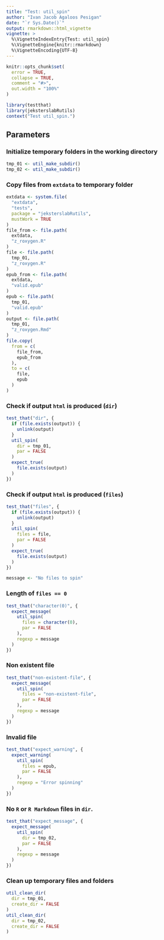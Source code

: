 ```yaml
---
title: "Test: util_spin"
author: "Ivan Jacob Agaloos Pesigan"
date: "`r Sys.Date()`"
output: rmarkdown::html_vignette
vignette: >
  %\VignetteIndexEntry{Test: util_spin}
  %\VignetteEngine{knitr::rmarkdown}
  %\VignetteEncoding{UTF-8}
---
```



```r
knitr::opts_chunk$set(
  error = TRUE,
  collapse = TRUE,
  comment = "#>",
  out.width = "100%"
)
```



```r
library(testthat)
library(jeksterslabRutils)
context("Test util_spin.")
```


## Parameters

### Initialize temporary folders in the working directory


```r
tmp_01 <- util_make_subdir()
tmp_02 <- util_make_subdir()
```


### Copy files from `extdata` to temporary folder


```r
extdata <- system.file(
  "extdata",
  "tests",
  package = "jeksterslabRutils",
  mustWork = TRUE
)
file_from <- file.path(
  extdata,
  "z_roxygen.R"
)
file <- file.path(
  tmp_01,
  "z_roxygen.R"
)
epub_from <- file.path(
  extdata,
  "valid.epub"
)
epub <- file.path(
  tmp_01,
  "valid.epub"
)
output <- file.path(
  tmp_01,
  "z_roxygen.Rmd"
)
file.copy(
  from = c(
    file_from,
    epub_from
  ),
  to = c(
    file,
    epub
  )
)
```


### Check if output `html` is produced (`dir`)


```r
test_that("dir", {
  if (file.exists(output)) {
    unlink(output)
  }
  util_spin(
    dir = tmp_01,
    par = FALSE
  )
  expect_true(
    file.exists(output)
  )
})
```


### Check if output `html` is produced (`files`)


```r
test_that("files", {
  if (file.exists(output)) {
    unlink(output)
  }
  util_spin(
    files = file,
    par = FALSE
  )
  expect_true(
    file.exists(output)
  )
})
```



```r
message <- "No files to spin"
```


### Length of `files == 0`


```r
test_that("character(0)", {
  expect_message(
    util_spin(
      files = character(0),
      par = FALSE
    ),
    regexp = message
  )
})
```


### Non existent file


```r
test_that("non-existent-file", {
  expect_message(
    util_spin(
      files = "non-existent-file",
      par = FALSE
    ),
    regexp = message
  )
})
```


### Invalid file


```r
test_that("expect_warning", {
  expect_warning(
    util_spin(
      files = epub,
      par = FALSE
    ),
    regexp = "Error spinning"
  )
})
```


### No `R` or `R Markdown` files in `dir`.


```r
test_that("expect_message", {
  expect_message(
    util_spin(
      dir = tmp_02,
      par = FALSE
    ),
    regexp = message
  )
})
```


### Clean up temporary files and folders


```r
util_clean_dir(
  dir = tmp_01,
  create_dir = FALSE
)
util_clean_dir(
  dir = tmp_02,
  create_dir = FALSE
)
```

